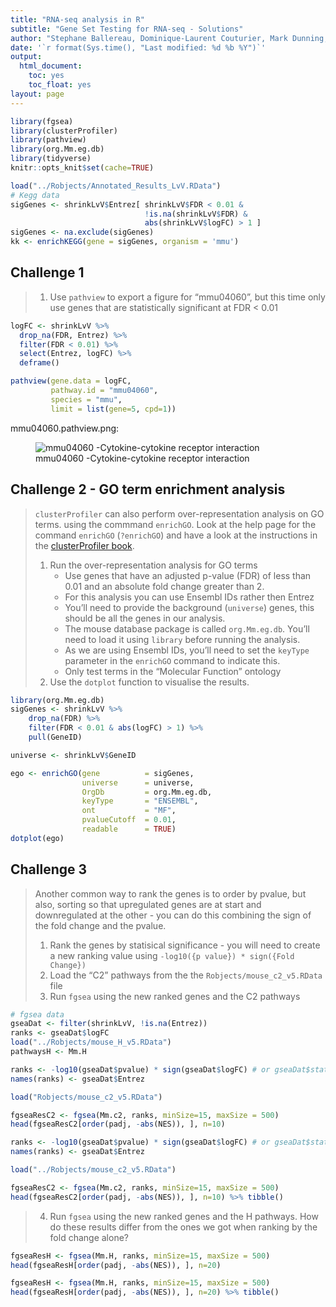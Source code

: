 ```yaml
---
title: "RNA-seq analysis in R"
subtitle: "Gene Set Testing for RNA-seq - Solutions"
author: "Stephane Ballereau, Dominique-Laurent Couturier, Mark Dunning, Abbi Edwards, Ashley Sawle"
date: '`r format(Sys.time(), "Last modified: %d %b %Y")`'
output:
  html_document:
    toc: yes
    toc_float: yes
layout: page
---
```


```r
library(fgsea)
library(clusterProfiler)
library(pathview)
library(org.Mm.eg.db)
library(tidyverse)
knitr::opts_knit$set(cache=TRUE)
```

```r
load("../Robjects/Annotated_Results_LvV.RData")
# Kegg data
sigGenes <- shrinkLvV$Entrez[ shrinkLvV$FDR < 0.01 & 
                              !is.na(shrinkLvV$FDR) &
                              abs(shrinkLvV$logFC) > 1 ]
sigGenes <- na.exclude(sigGenes)
kk <- enrichKEGG(gene = sigGenes, organism = 'mmu')
```

## Challenge 1

> 1. Use `pathview` to export a figure for "mmu04060", but this time only
> use genes that are statistically significant at FDR < 0.01

```r
logFC <- shrinkLvV %>% 
  drop_na(FDR, Entrez) %>% 
  filter(FDR < 0.01) %>% 
  select(Entrez, logFC) %>% 
  deframe()

pathview(gene.data = logFC, 
         pathway.id = "mmu04060", 
         species = "mmu", 
         limit = list(gene=5, cpd=1))
```

mmu04060.pathview.png:

![mmu04060 -Cytokine-cytokine receptor interaction](../../images/mmu04060.pathview.png)

## Challenge 2 - GO term enrichment analysis

> `clusterProfiler` can also perform over-representation analysis on GO terms.
> using the commmand `enrichGO`. Look at the help page for the command 
> `enrichGO` (`?enrichGO`) and have a look at the instructions in the 
> [clusterProfiler book](http://yulab-smu.top/clusterProfiler-book/chapter5.html#go-over-representation-test).
>
> 1. Run the over-representation analysis for GO terms 
>     - Use genes that have an adjusted p-value (FDR) of less than 0.01 and
> an absolute fold change greater than 2.    
>     - For this analysis you can use Ensembl IDs rather then Entrez
>     - You'll need to provide the background (`universe`) genes, this should be
> all the genes in our analysis.
>     - The mouse database package is called `org.Mm.eg.db`. You'll need to load
>  it using `library` before running the analysis.    
>     - As we are using Ensembl IDs, you'll need to set the `keyType` 
> parameter in the `enrichGO` command to indicate this.
>     - Only test terms in the "Molecular Function" ontology 
> 2. Use the `dotplot` function to visualise the results.

```r
library(org.Mm.eg.db)
sigGenes <- shrinkLvV %>% 
    drop_na(FDR) %>% 
    filter(FDR < 0.01 & abs(logFC) > 1) %>% 
    pull(GeneID)

universe <- shrinkLvV$GeneID

ego <- enrichGO(gene          = sigGenes, 
                universe      = universe,
                OrgDb         = org.Mm.eg.db,
                keyType       = "ENSEMBL",
                ont           = "MF",
                pvalueCutoff  = 0.01,
                readable      = TRUE)
dotplot(ego)
```

## Challenge 3

> Another common way to rank the genes is to order by pvalue, but also, sorting
> so that upregulated genes are at start and downregulated at the other - 
> you can do this combining the sign of the fold change and the pvalue. 
> 
> 1. Rank the genes by statisical significance - you will need to create
> a new ranking value using `-log10({p value}) * sign({Fold Change})`  
> 2. Load the "C2" pathways from the the `Robjects/mouse_c2_v5.RData` file   
> 3. Run `fgsea` using the new ranked genes and the C2 pathways  


```r
# fgsea data
gseaDat <- filter(shrinkLvV, !is.na(Entrez))
ranks <- gseaDat$logFC
load("../Robjects/mouse_H_v5.RData")
pathwaysH <- Mm.H
```

```r
ranks <- -log10(gseaDat$pvalue) * sign(gseaDat$logFC) # or gseaDat$stat
names(ranks) <- gseaDat$Entrez  

load("Robjects/mouse_c2_v5.RData")

fgseaResC2 <- fgsea(Mm.c2, ranks, minSize=15, maxSize = 500)
head(fgseaResC2[order(padj, -abs(NES)), ], n=10)
```

```r
ranks <- -log10(gseaDat$pvalue) * sign(gseaDat$logFC) # or gseaDat$stat
names(ranks) <- gseaDat$Entrez  

load("../Robjects/mouse_c2_v5.RData")

fgseaResC2 <- fgsea(Mm.c2, ranks, minSize=15, maxSize = 500)
head(fgseaResC2[order(padj, -abs(NES)), ], n=10) %>% tibble()
```

> 4. Run `fgsea` using the new ranked genes and the H pathways. How do these 
> results differ from the ones we got when ranking by the fold change alone? 

```r
fgseaResH <- fgsea(Mm.H, ranks, minSize=15, maxSize = 500)
head(fgseaResH[order(padj, -abs(NES)), ], n=20)
```

```r
fgseaResH <- fgsea(Mm.H, ranks, minSize=15, maxSize = 500)
head(fgseaResH[order(padj, -abs(NES)), ], n=20) %>% tibble()
```


